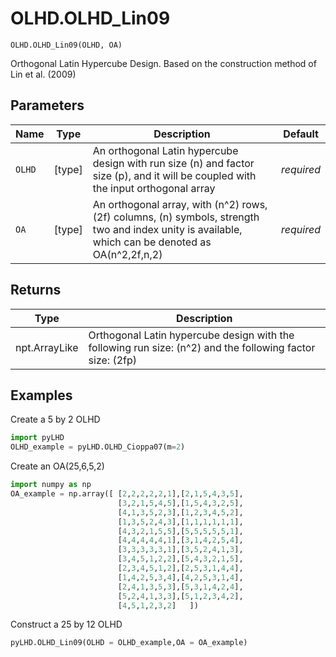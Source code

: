 # OLHD.OLHD_Lin09 { #pyLHD.OLHD.OLHD_Lin09 }

`OLHD.OLHD_Lin09(OLHD, OA)`

Orthogonal Latin Hypercube Design. Based on the construction method of Lin et al. (2009)

## Parameters

| Name   | Type     | Description                                                                                                                                         | Default    |
|--------|----------|-----------------------------------------------------------------------------------------------------------------------------------------------------|------------|
| `OLHD` | \[type\] | An orthogonal Latin hypercube design with run size (n) and factor size (p),  and it will be coupled with the input orthogonal array                 | _required_ |
| `OA`   | \[type\] | An orthogonal array, with (n^2) rows, (2f) columns, (n) symbols,  strength two and index unity is available, which can be denoted as OA(n^2,2f,n,2) | _required_ |

## Returns

| Type          | Description                                                                                               |
|---------------|-----------------------------------------------------------------------------------------------------------|
| npt.ArrayLike | Orthogonal Latin hypercube design with the following run size: (n^2) and the following factor size: (2fp) |

## Examples



Create a 5 by 2 OLHD
```python
import pyLHD
OLHD_example = pyLHD.OLHD_Cioppa07(m=2)
```
Create an OA(25,6,5,2)
```python
import numpy as np
OA_example = np.array([ [2,2,2,2,2,1],[2,1,5,4,3,5],
                        [3,2,1,5,4,5],[1,5,4,3,2,5],
                        [4,1,3,5,2,3],[1,2,3,4,5,2],
                        [1,3,5,2,4,3],[1,1,1,1,1,1],
                        [4,3,2,1,5,5],[5,5,5,5,5,1],
                        [4,4,4,4,4,1],[3,1,4,2,5,4],
                        [3,3,3,3,3,1],[3,5,2,4,1,3],
                        [3,4,5,1,2,2],[5,4,3,2,1,5],
                        [2,3,4,5,1,2],[2,5,3,1,4,4],
                        [1,4,2,5,3,4],[4,2,5,3,1,4],
                        [2,4,1,3,5,3],[5,3,1,4,2,4],
                        [5,2,4,1,3,3],[5,1,2,3,4,2],
                        [4,5,1,2,3,2]   ])
```                        
Construct a 25 by 12 OLHD
```python
pyLHD.OLHD_Lin09(OLHD = OLHD_example,OA = OA_example)
```